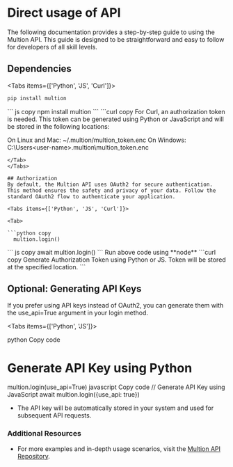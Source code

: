 # Direct usage of API

The following documentation provides a step-by-step guide to using the Multion API. This guide is designed to be straightforward and easy to follow for developers of all skill levels.

## Dependencies

 
<Tabs items={['Python', 'JS', 'Curl']}>
  <Tab>
  ```python copy
  pip install multion
  ```
  </Tab>
  <Tab>
  ``` js copy 
  npm install multion
  ```
  </Tab>
  <Tab>
  ```curl copy
For Curl, an authorization token is needed. This token can be generated using Python or JavaScript and will be stored in the following locations:


On Linux and Mac: ~/.multion/multion_token.enc
On Windows: C:\Users\<user-name>\.multion\multion_token.enc
  ```
  </Tab> 
</Tabs>

## Authorization
By default, the Multion API uses OAuth2 for secure authentication. This method ensures the safety and privacy of your data. Follow the standard OAuth2 flow to authenticate your application.

<Tabs items={['Python', 'JS', 'Curl']}>

  <Tab>

  ```python copy
    multion.login()
  ```
  </Tab>
  <Tab>
  ``` js copy 
    await multion.login()
  ```
<Callout type="info" emoji="ℹ️">
 Run above code using **node**
</Callout>
  </Tab>
  <Tab>
  ```curl copy
Generate Authorization Token using Python or JS. Token will be stored at the specified location.
  ```
  </Tab>
</Tabs>

## Optional: Generating API Keys
If you prefer using API keys instead of OAuth2, you can generate them with the use_api=True argument in your login method.

<Tabs items={['Python', 'JS']}>
<Tab>

python
Copy code
# Generate API Key using Python
multion.login(use_api=True)
  </Tab>
  <Tab>
javascript
Copy code
// Generate API Key using JavaScript
await multion.login({use_api: true})
  </Tab>
</Tabs>

- The API key will be automatically stored in your system and used for subsequent API requests.

### Additional Resources

- For more examples and in-depth usage scenarios, visit the [Multion API Repository](https://github.com/MULTI-ON/api).


